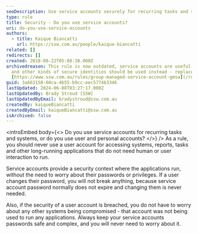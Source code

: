 ```yaml
---
seoDescription: Use service accounts securely for recurring tasks and systems to maintain application integrity and avoid password-related risks.
type: rule
title: Security - Do you use service accounts?
uri: do-you-use-service-accounts
authors:
  - title: Kaique Biancatti
    url: https://ssw.com.au/people/kaique-biancatti
related: []
redirects: []
created: 2018-08-22T05:08:38.000Z
archivedreason: This rule is now outdated, service accounts are useful but gMSAs
  and other kinds of secure identities should be used instead - replaced by
  [https://www.ssw.com.au/rules/group-managed-service-account-gmsa](/rules/group-managed-service-account-gmsa)
guid: 3a663158-60ca-4b55-b9cc-eec5774b3346
lastUpdated: 2024-06-08T03:27:17.000Z
lastUpdatedBy: Brady Stroud [SSW]
lastUpdatedByEmail: bradystroud@ssw.com.au
createdBy: kaiqueBiancatti
createdByEmail: kaiqueBiancatti@ssw.com.au
isArchived: false
---
```


<introEmbed
  body={<>
Do you use service accounts for recurring tasks and systems, or do you use user and personal accounts?
  </>}
/>
As a rule, you should never use a user account for accessing systems, reports, tasks and other long-running applications that do not need human or user interaction to run.

Service accounts provide a security context where the applications run, without the need to worry about their passwords or privileges. If a user changes their password, you will not break anything, because service account password normally does not expire and changing them is never needed.

Also, if the security of a user account is breached, you do not have to worry about any other systems being compromised - that account was not being used to run any applications. Always keep your service accounts passwords safe and complex, and you will never need to worry about it.
